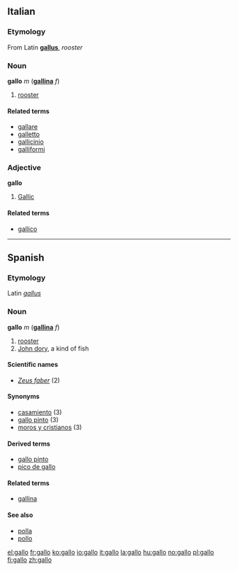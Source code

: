 {{see|Gallo}}
==Italian==

===Etymology===
From Latin '''[[gallus]]''', ''rooster''

===Noun===
'''gallo''' ''m'' ('''[[gallina]]''' ''f'')

# [[rooster]]

====Related terms====
*[[gallare]]
*[[galletto]]
*[[gallicinio]]
*[[galliformi]]

===Adjective===
'''gallo'''

# [[Gallic]]

====Related terms====
*[[gallico]]

----

==Spanish==

===Etymology===
Latin ''[[gallus]]''

===Noun===
'''gallo''' ''m''  ('''[[gallina]]''' ''f'')

# [[rooster]]
# [[John dory]], a kind of fish

====Scientific names====
*''[[Zeus faber]]'' (2)

====Synonyms====
*[[casamiento]] (3)
*[[gallo pinto]] (3)
*[[moros y cristianos]] (3)

====Derived terms====
*[[gallo pinto]] {{m}}
*[[pico de gallo]] {{m}}

====Related terms====
*[[gallina]] {{f}}

====See also====
*[[polla]] {{f}}
*[[pollo]] {{m}}

[[el:gallo]]
[[fr:gallo]]
[[ko:gallo]]
[[io:gallo]]
[[it:gallo]]
[[la:gallo]]
[[hu:gallo]]
[[no:gallo]]
[[pl:gallo]]
[[fi:gallo]]
[[zh:gallo]]